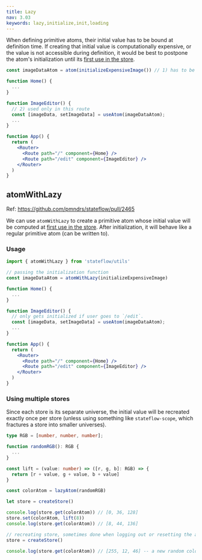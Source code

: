 ```yaml
---
title: Lazy
nav: 3.03
keywords: lazy,initialize,init,loading
---
```


When defining primitive atoms, their initial value has to be bound at definition time.
If creating that initial value is computationally expensive, or the value is not accessible during definition,
it would be best to postpone the atom's initialization until its [first use in the store](#using-multiple-stores).

```jsx
const imageDataAtom = atom(initializeExpensiveImage()) // 1) has to be computed here

function Home() {
  ...
}

function ImageEditor() {
  // 2) used only in this route
  const [imageData, setImageData] = useAtom(imageDataAtom);
  ...
}

function App() {
  return (
    <Router>
      <Route path="/" component={Home} />
      <Route path="/edit" component={ImageEditor} />
    </Router>
  )
}
```

## atomWithLazy

Ref: https://github.com/pmndrs/stateflow/pull/2465

We can use `atomWithLazy` to create a primitive atom whose initial value will be computed at [first use in the store](#using-multiple-stores).
After initialization, it will behave like a regular primitive atom (can be written to).

### Usage

```jsx
import { atomWithLazy } from 'stateflow/utils'

// passing the initialization function
const imageDataAtom = atomWithLazy(initializeExpensiveImage)

function Home() {
  ...
}

function ImageEditor() {
  // only gets initialized if user goes to `/edit`.
  const [imageData, setImageData] = useAtom(imageDataAtom);
  ...
}

function App() {
  return (
    <Router>
      <Route path="/" component={Home} />
      <Route path="/edit" component={ImageEditor} />
    </Router>
  )
}
```

### Using multiple stores

Since each store is its separate universe, the initial value will be recreated exactly once per store (unless using something like `stateflow-scope`, which fractures a store into smaller universes).

```ts
type RGB = [number, number, number];

function randomRGB(): RGB {
  ...
}

const lift = (value: number) => ([r, g, b]: RGB) => {
  return [r + value, g + value, b + value]
}

const colorAtom = lazyAtom(randomRGB)

let store = createStore()

console.log(store.get(colorAtom)) // [0, 36, 128]
store.set(colorAtom, lift(8))
console.log(store.get(colorAtom)) // [8, 44, 136]

// recreating store, sometimes done when logging out or resetting the app in some way
store = createStore()

console.log(store.get(colorAtom)) // [255, 12, 46] -- a new random color
```
